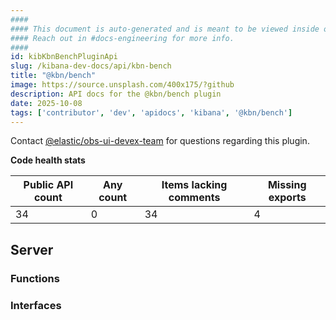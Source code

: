 ```yaml
---
####
#### This document is auto-generated and is meant to be viewed inside our experimental, new docs system.
#### Reach out in #docs-engineering for more info.
####
id: kibKbnBenchPluginApi
slug: /kibana-dev-docs/api/kbn-bench
title: "@kbn/bench"
image: https://source.unsplash.com/400x175/?github
description: API docs for the @kbn/bench plugin
date: 2025-10-08
tags: ['contributor', 'dev', 'apidocs', 'kibana', '@kbn/bench']
---
```




Contact [@elastic/obs-ui-devex-team](https://github.com/orgs/elastic/teams/obs-ui-devex-team) for questions regarding this plugin.

**Code health stats**

| Public API count  | Any count | Items lacking comments | Missing exports |
|-------------------|-----------|------------------------|-----------------|
| 34 | 0 | 34 | 4 |

## Server

### Functions
<DocDefinitionList data={kbnBenchObj.server.functions}/>

### Interfaces
<DocDefinitionList data={kbnBenchObj.server.interfaces}/>

